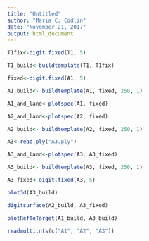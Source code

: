 ```yaml
---
title: "Untitled"
author: "Maria C. Codlin"
date: "November 21, 2017"
output: html_document
---
```

```r
T1fix<-digit.fixed(T1, 5)
```
```r
T1_build<-buildtemplate(T1, T1fix)
```


```r
fixed<-digit.fixed(A1, 5)
```
```r
A1_build<- buildtemplate(A1, fixed, 250, 1)
```

```r
A1_and_land<-plotspec(A1, fixed)
```

```r
A2_and_land<-plotspec(A2, fixed)
```


```r
A2_build<- buildtemplate(A2, fixed, 250, 1)
```

```r
A3<-read.ply("A3.ply")
```

```r
A3_and_land<-plotspec(A3, A3_fixed)
```

```r
A3_build<- buildtemplate(A3, fixed, 250, 1)
```

```r
A3_fixed<-digit.fixed(A3, 5) 
```
```r
plot3d(A3_build)
```

```r
digitsurface(A2_build, A3_fixed)
```

```r
plotRefToTarget(A1_build, A3_build)
```
```r
readmulti.nts(c("A1", "A2", "A3"))
```

